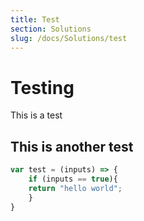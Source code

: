 ```yaml
---
title: Test
section: Solutions
slug: /docs/Solutions/test
---
```



# Testing

This is a test

## This is another test

```js
var test = (inputs) => {
    if (inputs == true){
    return "hello world";
    }
}
```
